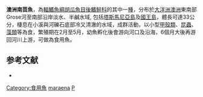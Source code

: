 {{Speciesbox
| taxon = Prototroctes maraena
| binomial_authority = [[Günther|Günther]], 1864
| image = Australian grayling.JPG
| image_width = 240px
| status = NT
| status_system = IUCN3.1
}}

'''澳洲南茴魚'''，為[[輻鰭魚綱|輻鰭魚綱]][[胡瓜魚目|胡瓜魚目]][[後鰭鮭科|後鰭鮭科]]的其中一[[種|種]]，分布於[[大洋洲|大洋洲]][[澳洲|澳洲]]東南部Grose河至南部沿岸淡水、半鹹水域, 包括[[塔斯馬尼亞島|塔斯馬尼亞島]]及[[國王島|國王島]]，體長可達33公分，棲息在小溪與河礫石底部冷又清澈的水域，成群活動，以小型[[甲殼類|甲殼類]]、[[昆蟲|昆蟲]]、[[藻類|藻類]]等為食，繁殖期在2月至5月，幼魚孵化後會游向河口及沿海，6個月大後再游回河川上游，可做為食用魚。

==参考文献==
*{{FishBase_species|genus=Prototroctes|species=maraena|year=2015|month=9}}

{{Taxonbar}}
[[Category:食用魚|Category:食用魚]]
[[Category:南茴魚屬|maraena]]
[[Category:1864年描述的鱼类|P]]